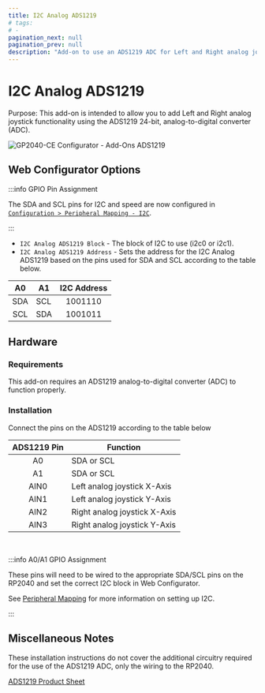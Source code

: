 ```yaml
---
title: I2C Analog ADS1219
# tags:
# -
pagination_next: null
pagination_prev: null
description: "Add-on to use an ADS1219 ADC for Left and Right analog joysticks on your controller"
---
```



# I2C Analog ADS1219

Purpose: This add-on is intended to allow you to add Left and Right analog joystick functionality using the ADS1219 24-bit, analog-to-digital
converter (ADC).

![GP2040-CE Configurator - Add-Ons ADS1219](../assets/images/gpc-add-ons-ads1219.png)

## Web Configurator Options

:::info GPIO Pin Assignment

The SDA and SCL pins for I2C and speed are now configured in [`Configuration > Peripheral Mapping - I2C`](../web-configurator/menu-pages/03-peripheral-mapping.mdx#i2c).

:::

- `I2C Analog ADS1219 Block` - The block of I2C to use (i2c0 or i2c1).
- `I2C Analog ADS1219 Address` - Sets the address for the I2C Analog ADS1219 based on the pins used for SDA and SCL according to the table below.

| A0  | A1  | I2C Address |
| :-: | --- | :---------: |
| SDA | SCL |   1001110   |
| SCL | SDA |   1001011   |

## Hardware

### Requirements

This add-on requires an ADS1219 analog-to-digital converter (ADC) to function properly.

### Installation

Connect the pins on the ADS1219 according to the table below

| ADS1219 Pin | Function                     |
| :---------: | ---------------------------- |
|     A0      | SDA or SCL                   |
|     A1      | SDA or SCL                   |
|    AIN0     | Left analog joystick X-Axis  |
|    AIN1     | Left analog joystick Y-Axis  |
|    AIN2     | Right analog joystick X-Axis |
|    AIN3     | Right analog joystick Y-Axis |

<br />

:::info A0/A1 GPIO Assignment

These pins will need to be wired to the appropriate SDA/SCL pins on the RP2040 and set the correct I2C block in Web Configurator.

See [Peripheral Mapping](../web-configurator/menu-pages/03-peripheral-mapping.mdx#i2c) for more information on setting up I2C.

:::

## Miscellaneous Notes

These installation instructions do not cover the additional circuitry required for the use of the ADS1219 ADC, only the wiring to the RP2040.

[ADS1219 Product Sheet](https://www.ti.com/lit/ds/symlink/ads1219.pdf)
